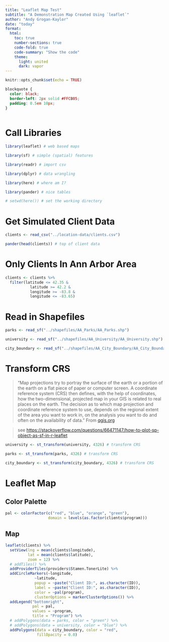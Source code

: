```yaml
---
title: "Leaflet Map Test"
subtitle: "A Demonstration Map Created Using `leaflet`"
author: "Andy Grogan-Kaylor"
date: "today"
format:
  html:
    toc: true
    number-sections: true
    code-fold: true
    code-summary: "Show the code"
    theme:
      light: united
      dark: vapor
---
```


```r

knitr::opts_chunk$set(echo = TRUE)

```

```css

blockquote {
  color: black;
  border-left: 2px solid #FFCB05; 
  padding: 0.5em 10px;
}
  
```

# Call Libraries

```r

library(leaflet) # web based maps

library(sf) # simple (spatial) features

library(readr) # import csv

library(dplyr) # data wrangling

library(here) # where am I?

library(pander) # nice tables

# setwd(here()) # set the working directory

```

# Get Simulated Client Data

```r

clients <- read_csv("../location-data/clients.csv")

pander(head(clients)) # top of client data

```

# Only Clients In Ann Arbor Area

```r

clients <- clients %>% 
  filter(latitude <= 42.35 &
           latitude >= 42.2 &
           longitude >= -83.8 &
           longitude <= -83.65)

```

# Read in Shapefiles

```r

parks <- read_sf("../shapefiles/AA_Parks/AA_Parks.shp")

university <- read_sf("../shapefiles/AA_University/AA_University.shp")

city_boundary <- read_sf("../shapefiles/AA_City_Boundary/AA_City_Boundary.shp")

```

# Transform CRS

> "Map projections try to portray the surface of the earth or a portion of the earth on a flat piece of paper or computer screen. A coordinate reference system (CRS) then defines, with the help of coordinates, how the two-dimensional, projected map in your GIS is related to real places on the earth. The decision as to which map projection and coordinate reference system to use, depends on the regional extent of the area you want to work in, on the analysis you want to do and often on the availability of data." From [qgis.org](https://docs.qgis.org/2.8/en/docs/gentle_gis_introduction/coordinate_reference_systems.html)


> see [https://stackoverflow.com/questions/66471147/how-to-plot-sp-object-as-sf-in-r-leaflet](https://stackoverflow.com/questions/66471147/how-to-plot-sp-object-as-sf-in-r-leaflet)

```r

university <- st_transform(university, 4326) # transform CRS

parks <- st_transform(parks, 4326) # transform CRS

city_boundary <- st_transform(city_boundary, 4326) # transform CRS

```

# Leaflet Map

## Color Palette

```r

pal <- colorFactor(c("red", "blue", "orange", "green"), 
                   domain = levels(as.factor(clients$program)))

```

## Map

```r

leaflet(clients) %>%
  setView(lng = mean(clients$longitude), 
          lat = mean(clients$latitude), 
          zoom = 12) %>% 
  # addTiles() %>%
  addProviderTiles(providers$Stamen.TonerLite) %>%
  addCircleMarkers(~longitude, 
             ~latitude, 
             popup = ~paste("Client ID:", as.character(ID)), 
             label = ~paste("Client ID:", as.character(ID)),
             color = ~pal(program),
             clusterOptions = markerClusterOptions()) %>%
  addLegend("bottomright", 
            pal = pal, 
            values = ~program,
            title = "Program") %>%
  # addPolygons(data = parks, color = "green") %>%
  # addPolygons(data = university, color = "blue") %>%
  addPolygons(data = city_boundary, color = "red",
              fillOpacity = 0.0)

```







